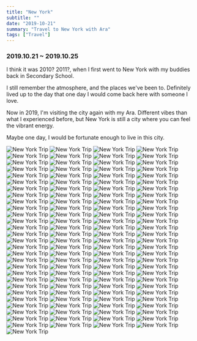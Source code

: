 ```yaml
---
title: "New York"
subtitle: ""
date: "2019-10-21"
summary: "Travel to New York with Ara"
tags: ["Travel"]
---
```



### 2019.10.21 ~ 2019.10.25

I think it was 2010? 2011?, when I first went to New York with my buddies back in Secondary School.

I still remember the atmosphere, and the places we've been to.
Definitely lived up to the day that one day I would come back here with someone I love.

Now in 2019, I'm visiting the city again with my Ara.
Different vibes than what I experienced before, but New York is still a city where you can feel the vibrant energy.

Maybe one day, I would be fortunate enough to live in this city.

<div className="mx-auto max-w-xl">
  <Image
    width={1080}
    height={1440}
    src="/images/personal/2019-oct-newyork/1.jpg"
    alt="New York Trip"
  />
  <Image
    width={1080}
    height={1440}
    src="/images/personal/2019-oct-newyork/2.jpg"
    alt="New York Trip"
  />
  <Image
    width={1080}
    height={1440}
    src="/images/personal/2019-oct-newyork/3.jpg"
    alt="New York Trip"
  />
  <Image
    width={1080}
    height={1440}
    src="/images/personal/2019-oct-newyork/4.jpg"
    alt="New York Trip"
  />
  <Image
    width={1080}
    height={1440}
    src="/images/personal/2019-oct-newyork/5.jpg"
    alt="New York Trip"
  />
  <Image
    width={1080}
    height={1440}
    src="/images/personal/2019-oct-newyork/6.jpg"
    alt="New York Trip"
  />
  <Image
    width={1080}
    height={1440}
    src="/images/personal/2019-oct-newyork/7.jpg"
    alt="New York Trip"
  />
  <Image
    width={1080}
    height={1440}
    src="/images/personal/2019-oct-newyork/8.jpg"
    alt="New York Trip"
  />
  <Image
    width={1080}
    height={1440}
    src="/images/personal/2019-oct-newyork/9.jpg"
    alt="New York Trip"
  />
  <Image
    width={1080}
    height={1440}
    src="/images/personal/2019-oct-newyork/10.jpg"
    alt="New York Trip"
  />
  <Image
    width={1080}
    height={1440}
    src="/images/personal/2019-oct-newyork/11.jpg"
    alt="New York Trip"
  />
  <Image
    width={1080}
    height={1440}
    src="/images/personal/2019-oct-newyork/12.jpg"
    alt="New York Trip"
  />
  <Image
    width={1080}
    height={1440}
    src="/images/personal/2019-oct-newyork/13.jpg"
    alt="New York Trip"
  />
  <Image
    width={1080}
    height={1440}
    src="/images/personal/2019-oct-newyork/14.jpg"
    alt="New York Trip"
  />
  <Image
    width={1080}
    height={1440}
    src="/images/personal/2019-oct-newyork/15.jpg"
    alt="New York Trip"
  />
  <Image
    width={1080}
    height={1440}
    src="/images/personal/2019-oct-newyork/16.jpg"
    alt="New York Trip"
  />
  <Image
    width={1080}
    height={1440}
    src="/images/personal/2019-oct-newyork/17.jpg"
    alt="New York Trip"
  />
  <Image
    width={1080}
    height={1440}
    src="/images/personal/2019-oct-newyork/18.jpg"
    alt="New York Trip"
  />
  <Image
    width={1080}
    height={1440}
    src="/images/personal/2019-oct-newyork/19.jpg"
    alt="New York Trip"
  />
  <Image
    width={1080}
    height={1440}
    src="/images/personal/2019-oct-newyork/20.jpg"
    alt="New York Trip"
  />
  <Image
    width={1080}
    height={1440}
    src="/images/personal/2019-oct-newyork/21.jpg"
    alt="New York Trip"
  />
  <Image
    width={1080}
    height={1440}
    src="/images/personal/2019-oct-newyork/22.jpg"
    alt="New York Trip"
  />
  <Image
    width={1080}
    height={1440}
    src="/images/personal/2019-oct-newyork/23.jpeg"
    alt="New York Trip"
  />
  <Image
    width={1080}
    height={1440}
    src="/images/personal/2019-oct-newyork/24.jpg"
    alt="New York Trip"
  />
  <Image
    width={1080}
    height={1440}
    src="/images/personal/2019-oct-newyork/25.jpg"
    alt="New York Trip"
  />
  <Image
    width={1080}
    height={1440}
    src="/images/personal/2019-oct-newyork/26.jpg"
    alt="New York Trip"
  />
  <Image
    width={1080}
    height={1440}
    src="/images/personal/2019-oct-newyork/27.jpg"
    alt="New York Trip"
  />
  <Image
    width={1080}
    height={1440}
    src="/images/personal/2019-oct-newyork/28.jpg"
    alt="New York Trip"
  />
  <Image
    width={1080}
    height={1440}
    src="/images/personal/2019-oct-newyork/29.jpg"
    alt="New York Trip"
  />
  <Image
    width={1080}
    height={1440}
    src="/images/personal/2019-oct-newyork/30.jpg"
    alt="New York Trip"
  />
  <Image
    width={1080}
    height={1440}
    src="/images/personal/2019-oct-newyork/31.jpg"
    alt="New York Trip"
  />
  <Image
    width={1080}
    height={1440}
    src="/images/personal/2019-oct-newyork/32.jpg"
    alt="New York Trip"
  />
  <Image
    width={1080}
    height={1440}
    src="/images/personal/2019-oct-newyork/33.jpg"
    alt="New York Trip"
  />
  <Image
    width={1080}
    height={1440}
    src="/images/personal/2019-oct-newyork/34.jpg"
    alt="New York Trip"
  />
  <Image
    width={1080}
    height={1440}
    src="/images/personal/2019-oct-newyork/35.jpg"
    alt="New York Trip"
  />
  <Image
    width={1080}
    height={1440}
    src="/images/personal/2019-oct-newyork/36.jpg"
    alt="New York Trip"
  />
  <Image
    width={1080}
    height={1440}
    src="/images/personal/2019-oct-newyork/37.jpg"
    alt="New York Trip"
  />
  <Image
    width={1080}
    height={1440}
    src="/images/personal/2019-oct-newyork/38.jpg"
    alt="New York Trip"
  />
  <Image
    width={1080}
    height={1440}
    src="/images/personal/2019-oct-newyork/39.jpg"
    alt="New York Trip"
  />
  <Image
    width={1080}
    height={1440}
    src="/images/personal/2019-oct-newyork/40.jpg"
    alt="New York Trip"
  />
  <Image
    width={1080}
    height={1440}
    src="/images/personal/2019-oct-newyork/41.jpg"
    alt="New York Trip"
  />
  <Image
    width={1080}
    height={1440}
    src="/images/personal/2019-oct-newyork/42.jpg"
    alt="New York Trip"
  />
  <Image
    width={1080}
    height={1440}
    src="/images/personal/2019-oct-newyork/43.jpg"
    alt="New York Trip"
  />
  <Image
    width={1080}
    height={1440}
    src="/images/personal/2019-oct-newyork/44.jpg"
    alt="New York Trip"
  />
  <Image
    width={1080}
    height={1440}
    src="/images/personal/2019-oct-newyork/45.jpg"
    alt="New York Trip"
  />
  <Image
    width={1080}
    height={1440}
    src="/images/personal/2019-oct-newyork/46.jpg"
    alt="New York Trip"
  />
  <Image
    width={1080}
    height={1440}
    src="/images/personal/2019-oct-newyork/47.jpg"
    alt="New York Trip"
  />
  <Image
    width={1080}
    height={1440}
    src="/images/personal/2019-oct-newyork/48.jpg"
    alt="New York Trip"
  />
  <Image
    width={1080}
    height={1440}
    src="/images/personal/2019-oct-newyork/49.jpg"
    alt="New York Trip"
  />
  <Image
    width={1080}
    height={1440}
    src="/images/personal/2019-oct-newyork/50.jpg"
    alt="New York Trip"
  />
  <Image
    width={1080}
    height={1440}
    src="/images/personal/2019-oct-newyork/51.jpg"
    alt="New York Trip"
  />
  <Image
    width={1080}
    height={1440}
    src="/images/personal/2019-oct-newyork/52.jpg"
    alt="New York Trip"
  />
  <Image
    width={1080}
    height={1440}
    src="/images/personal/2019-oct-newyork/53.jpg"
    alt="New York Trip"
  />
  <Image
    width={1080}
    height={1440}
    src="/images/personal/2019-oct-newyork/54.jpg"
    alt="New York Trip"
  />
  <Image
    width={1080}
    height={1440}
    src="/images/personal/2019-oct-newyork/55.jpg"
    alt="New York Trip"
  />
  <Image
    width={1080}
    height={1440}
    src="/images/personal/2019-oct-newyork/56.jpg"
    alt="New York Trip"
  />
  <Image
    width={1080}
    height={1440}
    src="/images/personal/2019-oct-newyork/57.jpg"
    alt="New York Trip"
  />
  <Image
    width={1080}
    height={1440}
    src="/images/personal/2019-oct-newyork/58.jpg"
    alt="New York Trip"
  />
  <Image
    width={1080}
    height={1440}
    src="/images/personal/2019-oct-newyork/59.jpg"
    alt="New York Trip"
  />
  <Image
    width={1080}
    height={1440}
    src="/images/personal/2019-oct-newyork/60.jpg"
    alt="New York Trip"
  />
  <Image
    width={1080}
    height={1440}
    src="/images/personal/2019-oct-newyork/61.jpg"
    alt="New York Trip"
  />
  <Image
    width={1080}
    height={1440}
    src="/images/personal/2019-oct-newyork/62.jpg"
    alt="New York Trip"
  />
  <Image
    width={1080}
    height={1440}
    src="/images/personal/2019-oct-newyork/63.jpg"
    alt="New York Trip"
  />
  <Image
    width={1080}
    height={1440}
    src="/images/personal/2019-oct-newyork/64.jpg"
    alt="New York Trip"
  />
  <Image
    width={1080}
    height={1440}
    src="/images/personal/2019-oct-newyork/65.jpg"
    alt="New York Trip"
  />
  <Image
    width={1080}
    height={1440}
    src="/images/personal/2019-oct-newyork/66.jpg"
    alt="New York Trip"
  />
  <Image
    width={1080}
    height={1440}
    src="/images/personal/2019-oct-newyork/67.jpg"
    alt="New York Trip"
  />
  <Image
    width={1080}
    height={1440}
    src="/images/personal/2019-oct-newyork/68.jpg"
    alt="New York Trip"
  />
  <Image
    width={1080}
    height={1440}
    src="/images/personal/2019-oct-newyork/69.jpg"
    alt="New York Trip"
  />
  <Image
    width={1080}
    height={1440}
    src="/images/personal/2019-oct-newyork/70.jpg"
    alt="New York Trip"
  />
  <Image
    width={1080}
    height={1440}
    src="/images/personal/2019-oct-newyork/71.jpg"
    alt="New York Trip"
  />
  <Image
    width={1080}
    height={1440}
    src="/images/personal/2019-oct-newyork/72.jpg"
    alt="New York Trip"
  />
  <Image
    width={1080}
    height={1440}
    src="/images/personal/2019-oct-newyork/73.jpg"
    alt="New York Trip"
  />
  <Image
    width={1080}
    height={1440}
    src="/images/personal/2019-oct-newyork/74.jpg"
    alt="New York Trip"
  />
  <Image
    width={1080}
    height={1440}
    src="/images/personal/2019-oct-newyork/75.jpg"
    alt="New York Trip"
  />
  <Image
    width={1080}
    height={1440}
    src="/images/personal/2019-oct-newyork/76.jpg"
    alt="New York Trip"
  />
  <Image
    width={1080}
    height={1440}
    src="/images/personal/2019-oct-newyork/77.jpg"
    alt="New York Trip"
  />
  <Image
    width={1080}
    height={1440}
    src="/images/personal/2019-oct-newyork/78.jpg"
    alt="New York Trip"
  />
  <Image
    width={1080}
    height={1440}
    src="/images/personal/2019-oct-newyork/79.jpg"
    alt="New York Trip"
  />
  <Image
    width={1080}
    height={1440}
    src="/images/personal/2019-oct-newyork/80.jpg"
    alt="New York Trip"
  />
  <Image
    width={1080}
    height={1440}
    src="/images/personal/2019-oct-newyork/81.jpg"
    alt="New York Trip"
  />
  <Image
    width={1080}
    height={1440}
    src="/images/personal/2019-oct-newyork/82.jpg"
    alt="New York Trip"
  />
  <Image
    width={1080}
    height={1440}
    src="/images/personal/2019-oct-newyork/83.jpg"
    alt="New York Trip"
  />
  <Image
    width={1080}
    height={1440}
    src="/images/personal/2019-oct-newyork/84.jpg"
    alt="New York Trip"
  />
  <Image
    width={1080}
    height={1440}
    src="/images/personal/2019-oct-newyork/85.jpg"
    alt="New York Trip"
  />
  <Image
    width={1080}
    height={1440}
    src="/images/personal/2019-oct-newyork/86.jpg"
    alt="New York Trip"
  />
  <Image
    width={1080}
    height={1440}
    src="/images/personal/2019-oct-newyork/87.jpg"
    alt="New York Trip"
  />
  <Image
    width={1080}
    height={1440}
    src="/images/personal/2019-oct-newyork/88.jpg"
    alt="New York Trip"
  />
  <Image
    width={1080}
    height={1440}
    src="/images/personal/2019-oct-newyork/89.jpg"
    alt="New York Trip"
  />
  <Image
    width={1080}
    height={1440}
    src="/images/personal/2019-oct-newyork/90.jpg"
    alt="New York Trip"
  />
  <Image
    width={1080}
    height={1440}
    src="/images/personal/2019-oct-newyork/91.jpg"
    alt="New York Trip"
  />
  <Image
    width={1080}
    height={1440}
    src="/images/personal/2019-oct-newyork/92.jpg"
    alt="New York Trip"
  />
  <Image
    width={1080}
    height={1440}
    src="/images/personal/2019-oct-newyork/93.jpg"
    alt="New York Trip"
  />
  <Image
    width={1080}
    height={1440}
    src="/images/personal/2019-oct-newyork/94.jpg"
    alt="New York Trip"
  />
  <Image
    width={1080}
    height={1440}
    src="/images/personal/2019-oct-newyork/95.jpg"
    alt="New York Trip"
  />
  <Image
    width={1080}
    height={1440}
    src="/images/personal/2019-oct-newyork/96.jpg"
    alt="New York Trip"
  />
  <Image
    width={1080}
    height={1440}
    src="/images/personal/2019-oct-newyork/97.jpg"
    alt="New York Trip"
  />
  <Image
    width={1080}
    height={1440}
    src="/images/personal/2019-oct-newyork/98.jpg"
    alt="New York Trip"
  />
  <Image
    width={1080}
    height={1440}
    src="/images/personal/2019-oct-newyork/99.jpg"
    alt="New York Trip"
  />
  <Image
    width={1080}
    height={1440}
    src="/images/personal/2019-oct-newyork/100.jpeg"
    alt="New York Trip"
  />
  <Image
    width={1080}
    height={1440}
    src="/images/personal/2019-oct-newyork/101.jpeg"
    alt="New York Trip"
  />
  <Image
    width={1080}
    height={1440}
    src="/images/personal/2019-oct-newyork/102.jpg"
    alt="New York Trip"
  />
  <Image
    width={1080}
    height={1440}
    src="/images/personal/2019-oct-newyork/103.jpg"
    alt="New York Trip"
  />
  <Image
    width={1080}
    height={1440}
    src="/images/personal/2019-oct-newyork/104.jpg"
    alt="New York Trip"
  />
  <Image
    width={1080}
    height={1440}
    src="/images/personal/2019-oct-newyork/105.jpg"
    alt="New York Trip"
  />
  <Image
    width={1080}
    height={1440}
    src="/images/personal/2019-oct-newyork/106.jpg"
    alt="New York Trip"
  />
  <Image
    width={1080}
    height={1440}
    src="/images/personal/2019-oct-newyork/107.jpg"
    alt="New York Trip"
  />
  <Image
    width={1080}
    height={1440}
    src="/images/personal/2019-oct-newyork/108.jpg"
    alt="New York Trip"
  />
  <Image
    width={1080}
    height={1440}
    src="/images/personal/2019-oct-newyork/109.jpg"
    alt="New York Trip"
  />
  <Image
    width={1080}
    height={1440}
    src="/images/personal/2019-oct-newyork/110.jpg"
    alt="New York Trip"
  />
  <Image
    width={1080}
    height={1440}
    src="/images/personal/2019-oct-newyork/111.jpg"
    alt="New York Trip"
  />
  <Image
    width={1080}
    height={1440}
    src="/images/personal/2019-oct-newyork/112.jpeg"
    alt="New York Trip"
  />
  <Image
    width={1080}
    height={1440}
    src="/images/personal/2019-oct-newyork/113.jpg"
    alt="New York Trip"
  />
</div>

